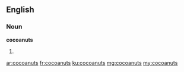 ==English==

===Noun===
'''cocoanuts'''

# {{plural of|cocoanut}}

[[ar:cocoanuts]]
[[fr:cocoanuts]]
[[ku:cocoanuts]]
[[mg:cocoanuts]]
[[my:cocoanuts]]